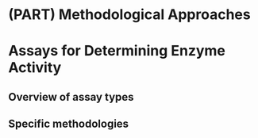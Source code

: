 # (PART) Methodological Approaches {-}

# Assays for Determining Enzyme Activity 

## Overview of assay types
## Specific methodologies